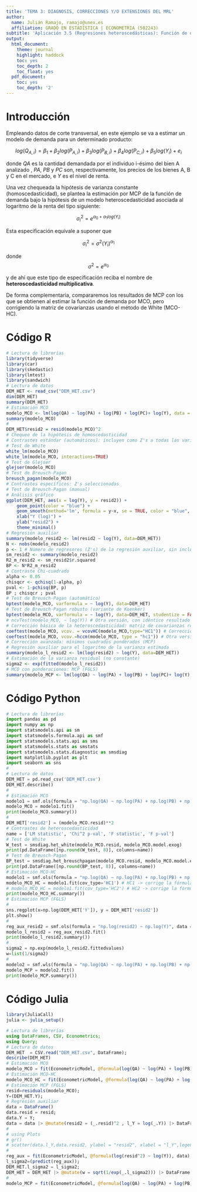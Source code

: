 ```yaml
---
title: 'TEMA 3: DIAGNOSIS, CORRECCIONES Y/O EXTENSIONES DEL MRL'
author:
  name: Julián Ramajo, ramajo@unex.es
  affiliation: GRADO EN ESTADÍSTICA | ECONOMETRIA (502243)
subtitle: 'Aplicación 3.5 (Regresiones heteroscedásticas): Función de demanda con varianza no constante'
output:
  html_document:
    theme: journal
    highlight: haddock
    toc: yes
    toc_depth: 2
    toc_float: yes
  pdf_document:
    toc: yes
    toc_depth: '2'
---
```


# Introducción

Empleando datos de corte transversal, en este ejemplo se va a estimar un modelo de demanda para un determinado producto:

$$log(Q_{A,i}) = \beta_1 + \beta_2 log(P_{A,i}) + \beta_3 log(P_{B,i}) + \beta_4 log(P_{C,i}) + \beta_5 log(Y_{i}) + e_{i}$$

donde _QA_ es la cantidad demandada por el individuo i-ésimo del bien A analizado , _PA_, _PB_ y _PC_ son, respectivamente, los precios de los bienes A, B y C en el mercado, e _Y_ es el nivel de renta.

Una vez chequeada la hipótesis de varianza constante (homoscedasticidad), se plantea la estimación por MCP de la función de demanda bajo la hipótesis de un modelo heteroscedasticidad asociada al logaritmo de la renta del tipo siguiente:

$${σ_i}^2 = e^{α_0 + α_1 log⁡(Y_i)}$$

Esta especificación equivale a suponer que

$${σ_i}^2 = σ^2 (Y_i)^{α_1}$$

donde $$σ^2 = e^{α_0}$$

y de ahí que este tipo de especificación reciba el nombre de **heteroscedasticidad multiplicativa**.

De forma complementaria, compararemos los resultados de MCP con los que se obtienen al estimar la función de demanda por MCO, pero corrigiendo la matriz de covarianzas usando el método de White (MCO-HC).

# Código R

```r
# Lectura de librerías
library(tidyverse)
library(car)
library(skedastic)
library(lmtest)
library(sandwich)
# Lectura de datos
DEM_HET <- read_csv("DEM_HET.csv")
dim(DEM_HET)
summary(DEM_HET)
# Estimación MCO
modelo_MCO <- lm(log(QA) ~ log(PA) + log(PB) + log(PC)+ log(Y), data = DEM_HET)
summary(modelo_MCO)
#
DEM_HET$resid2 = resid(modelo_MCO)^2
# Chequeo de la hipótesis de homoscedasticidad
# Contrastes estándar (automáticos): incluyen como Z's a todas las variables explicativas del modelo
# Test de White
white_lm(modelo_MCO)
white_lm(modelo_MCO, interactions=TRUE)
# Test de Glejser
glejser(modelo_MCO)
# Test de Breusch-Pagan
breusch_pagan(modelo_MCO)
# Contrastes específicos: Z's seleccionadas
# Test de Breusch-Pagan (manual)
# Análisis gráfico
ggplot(DEM_HET, aes(x = log(Y), y = resid2)) +
    geom_point(color = "blue") +
    geom_smooth(method='lm', formula = y~x, se = TRUE, color = "blue", linetype = "dashed") +
    xlab("Y (log)") + 
    ylab("resid2") +
    theme_minimal()
# Regresión auxiliar
summary(modelo_resid2 <- lm(resid2 ~ log(Y), data=DEM_HET))
N <- nobs(modelo_resid2)
p <- 1 # Número de regresores (Z's) de la regresión auxiliar, sin incluir la constante
sm_resid2 <- summary(modelo_resid2)
R2_m_resid2 <- sm_resid2$r.squared
BP <- N*R2_m_resid2
# Contraste Chi-cuadrado
alpha <- 0.05
chisqcr <- qchisq(1-alpha, p)
pval <- 1-pchisq(BP, p)
BP ; chisqcr ; pval 
# Test de Breusch-Pagan (automático)
bptest(modelo_MCO, varformula = ~ log(Y), data=DEM_HET) 
# Test de Breusch-Pagan robusto (variante de Koenker)
bptest(modelo_MCO, varformula = ~ log(Y), data=DEM_HET, studentize = FALSE) 
# ncvTest(modelo_MCO, ~ log(Y)) # Otra versión, con idéntico resultado
# Corrección básica de la heteroscedasticidad: matriz de covarianzas robusta: MCO-HC
coeftest(modelo_MCO, vcov. = vcovHC(modelo_MCO,type="HC1")) # Corrección de White (librería sandwich)
coeftest(modelo_MCO, vcov.=hccm(modelo_MCO, type = "hc1")) # Otra versión, con idéntico resultado (librería car)
# Corrección avanzada: mínimos cuadrados ponderados (MCP)
# Regresión auxiliar para el logaritmo de la varianza estimada
summary(modelo_l_resid2 <- lm(log(resid2) ~ log(Y), data=DEM_HET))
# Estimación de la varianza residual (no constante)
sigma2 <- exp(fitted(modelo_l_resid2))
# MCO con ponderaciones: MCP (FGLS)
summary(modelo_MCP <- lm(log(QA) ~ log(PA) + log(PB) + log(PC)+ log(Y), weights = 1/sigma2, data = DEM_HET))
```

# Código Python

```python
# Lectura de librerías
import pandas as pd
import numpy as np
import statsmodels.api as sm
import statsmodels.formula.api as smf
import statsmodels.stats.api as sms
import statsmodels.stats as smstats
import statsmodels.stats.diagnostic as smsdiag
import matplotlib.pyplot as plt
import seaborn as sns
#
# Lectura de datos
DEM_HET = pd.read_csv('DEM_HET.csv')
DEM_HET.describe()
#
# Estimación MCO
modelo1 = smf.ols(formula = "np.log(QA) ~ np.log(PA) + np.log(PB) + np.log(PC) + np.log(Y)", data = DEM_HET)
modelo_MCO = modelo1.fit()
print(modelo_MCO.summary())
#
DEM_HET['resid2'] = (modelo_MCO.resid)**2
# Contrastes de heteroscedasticidad
name = ['LM statistic', 'Chi^2 p-val', 'F statistic', 'F p-val']
# Test de White
W_test = smsdiag.het_white(modelo_MCO.resid, modelo_MCO.model.exog)
print(pd.DataFrame([np.round(W_test, 8)], columns=name))
# Test de Breusch-Pagan
BP_test = smsdiag.het_breuschpagan(modelo_MCO.resid, modelo_MCO.model.exog)
print(pd.DataFrame([np.round(BP_test, 8)], columns=name))
# Estimación MCO-HC
modelo1 = smf.ols(formula = "np.log(QA) ~ np.log(PA) + np.log(PB) + np.log(PC) + np.log(Y)", data = DEM_HET)
modelo_MCO_HC = modelo1.fit(cov_type='HC1') # HC1 -> corrige la fórmula de White por grados de libertad
# modelo_MCO_HC = modelo1.fit(cov_type='HC2') # HC2 -> corrige la fórmula de White por grados de libertad y tamaño muestral pequeño
print(modelo_MCO_HC.summary())
# Estimación MCP (FGLS)
#
sns.regplot(x=np.log(DEM_HET['Y']), y = DEM_HET['resid2'])
plt.show()
#
reg_aux_resid2 = smf.ols(formula = "np.log(resid2) ~ np.log(Y)", data = DEM_HET)
modelo_l_resid2 = reg_aux_resid2.fit()
print(modelo_l_resid2.summary())
#
sigma2 = np.exp(modelo_l_resid2.fittedvalues)
w=list(1/sigma2)
#
modelo2 = smf.wls(formula = "np.log(QA) ~ np.log(PA) + np.log(PB) + np.log(PC) + np.log(Y)", weights = w , data = DEM_HET)
modelo_MCP = modelo2.fit()
print(modelo_MCP.summary())
```

# Código Julia

```r
library(JuliaCall)
julia <- julia_setup()
```

```julia
# Lectura de librerías
using DataFrames, CSV, Econometrics;
using Query;
# Lectura de datos
DEM_HET  = CSV.read("DEM_HET.csv", DataFrame);
describe(DEM_HET)
# Estimación MCO
modelo_MCO = fit(EconometricModel, @formula(log(QA) ~ log(PA) + log(PB) + log(PC)+ log(Y)), DEM_HET)
# Estimación MCO-HC
modelo_MCO_HC = fit(EconometricModel, @formula(log(QA) ~ log(PA) + log(PB) + log(PC)+ log(Y)), DEM_HET, vce = HC1)
# Estimación MCP (FGLS)
resid=residuals(modelo_MCO);
Y=(DEM_HET.Y);
# Regresión auxiliar
data = DataFrame()
data.resid = resid;
data.Y = Y;
data = data |> @mutate(resid2 = (_.resid)^2 , l_Y = log(_.Y)) |> DataFrame
#
# using Plots
# gr()
# scatter(data.l_Y,data.resid2, ylabel = "resid2", xlabel = "l_Y",legend = false)
#
reg_aux = fit(EconometricModel, @formula(log(resid^2) ~ log(Y)), data)
l_sigma2=(predict(reg_aux));
DEM_HET.l_sigma2 = l_sigma2;
DEM_HET = DEM_HET |> @mutate(w = sqrt(1/exp(_.l_sigma2))) |> DataFrame
# 
modelo_MCP = fit(EconometricModel, @formula(log(QA) ~ log(PA) + log(PB) + log(PC)+ log(Y)), wts = :w , DEM_HET)
```

